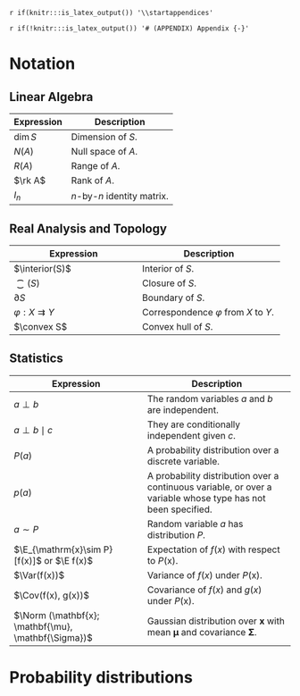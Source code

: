 `r if(knitr:::is_latex_output()) '\\startappendices'`

`r if(!knitr:::is_latex_output()) '# (APPENDIX) Appendix {-}'` 

# Notation

## Linear Algebra

|Expression|Description|
|----------|-----------|
|$\dim S$|Dimension of $S$.|
|$N(A)$|Null space of $A$.|
|$R(A)$|Range of $A$.|
|$\rk A$|Rank of $A$.|
|$I_n$|$n$-by-$n$ identity matrix.|

## Real Analysis and Topology

|Expression|Description|
|----------|-----------|
|$\interior(S)$|Interior of $S$.|
|$\closure(S)$|Closure of $S$.|
|$\partial S$|Boundary of $S$.|
|$\varphi : X \rightrightarrows Y$|Correspondence $\varphi$ from $X$ to $Y$.|
|$\convex S$|Convex hull of $S$.|

## Statistics

|Expression|Description|
|----------|-----------|
|$a \perp b$|The random variables $a$ and $b$ are independent.|
|$a \perp b \mid c$|They are conditionally independent given $c$.|
|$P(a)$|A probability distribution over a discrete variable.|
|$p(a)$|A probability distribution over a continuous variable, or over a variable whose type has not been specified.|
|$a \sim P$|Random variable $a$ has distribution $P$.|
|$\E_{\mathrm{x}\sim P} [f(x)]$ or $\E f(x)$|Expectation of $f(x)$ with respect to $P(\mathrm{x})$.|
|$\Var(f(x))$|Variance of $f(x)$ under $P(\mathrm{x})$.|
|$\Cov(f(x), g(x))$|Covariance of $f(x)$ and $g(x)$ under $P(\mathrm{x})$.|
|$\Norm (\mathbf{x}; \mathbf{\mu}, \mathbf{\Sigma})$|Gaussian distribution over $\mathbf{x}$ with mean $\mathbf{\mu}$ and covariance $\mathbf{\Sigma}$.|

# Probability distributions
